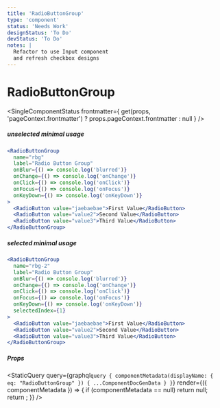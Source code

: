 ```yaml
---
title: 'RadioButtonGroup'
type: 'component'
status: 'Needs Work'
designStatus: 'To Do'
devStatus: 'To Do'
notes: |
  Refactor to use Input component
  and refresh checkbox designs
---
```



# RadioButtonGroup

<SingleComponentStatus
  frontmatter={
    get(props, 'pageContext.frontmatter') ? props.pageContext.frontmatter : null
  }
/>

##### unselected minimal usage

```jsx live=true
<RadioButtonGroup
  name="rbg"
  label="Radio Button Group"
  onBlur={() => console.log('blurred')}
  onChange={() => console.log('onChange')}
  onClick={() => console.log('onClick')}
  onFocus={() => console.log('onFocus')}
  onKeyDown={() => console.log('onKeyDown')}
>
  <RadioButton value="jaebaebae">First Value</RadioButton>
  <RadioButton value="value2">Second Value</RadioButton>
  <RadioButton value="value3">Third Value</RadioButton>
</RadioButtonGroup>
```

##### selected minimal usage

```jsx live=true
<RadioButtonGroup
  name="rbg-2"
  label="Radio Button Group"
  onBlur={() => console.log('blurred')}
  onChange={() => console.log('onChange')}
  onClick={() => console.log('onClick')}
  onFocus={() => console.log('onFocus')}
  onKeyDown={() => console.log('onKeyDown')}
  selectedIndex={1}
>
  <RadioButton value="jaebaebae">First Value</RadioButton>
  <RadioButton value="value2">Second Value</RadioButton>
  <RadioButton value="value3">Third Value</RadioButton>
</RadioButtonGroup>
```

##### Props

<StaticQuery
  query={graphql`
    query {
      componentMetadata(displayName: { eq: "RadioButtonGroup" }) {
        ...ComponentDocGenData
      }
    }
  `}
  render={({ componentMetadata }) => {
    if (componentMetadata == null) return null;
    return <PropsTable propMetaData={componentMetadata.props} />;
  }}
/>
